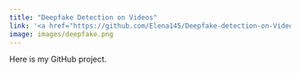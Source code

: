```yaml
---
title: "Deepfake Detection on Videos"
link: '<a href="https://github.com/Elena145/Deepfake-detection-on-Videos">GitHub Repository</a>'
image: images/deepfake.png
---
```

Here is my GitHub project.